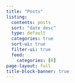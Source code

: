 ```yaml
---
title: "Posts"
listing:
  contents: posts
  sort: "date desc"
  type: default
  categories: true 
  sort-ui: true
  filter-ui: true
  feed:
    categories: [R]
page-layout: full
title-block-banner: true
---
```

